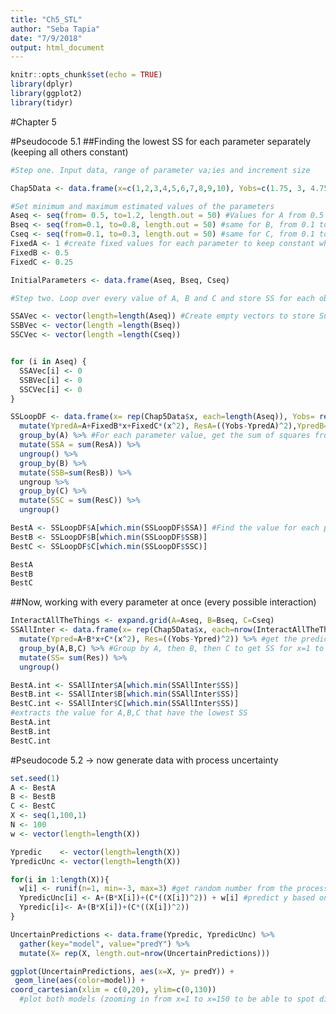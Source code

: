 ```yaml
---
title: "Ch5_STL"
author: "Seba Tapia"
date: "7/9/2018"
output: html_document
---
```


```r
knitr::opts_chunk$set(echo = TRUE)
library(dplyr)
library(ggplot2)
library(tidyr)
```

#Chapter 5

#Pseudocode 5.1
##Finding the lowest SS for each parameter separately (keeping all others constant)
```r

#Step one. Input data, range of parameter va;ies and increment size

Chap5Data <- data.frame(x=c(1,2,3,4,5,6,7,8,9,10), Yobs=c(1.75, 3, 4.75, 7, 9.75, 13, 16.75, 21, 25.75, 31))

#Set minimum and maximum estimated values of the parameters
Aseq <- seq(from= 0.5, to=1.2, length.out = 50) #Values for A from 0.5 to 1.2 by whatever increments that leads to 50 numbers
Bseq <- seq(from=0.1, to=0.8, length.out = 50) #same for B, from 0.1 to 0.8
Cseq <- seq(from=0.1, to=0.3, length.out = 50) #same for C, from 0.1 to 0.3
FixedA <- 1 #create fixed values for each parameter to keep constant while optimizing another
FixedB <- 0.5
FixedC <- 0.25

InitialParameters <- data.frame(Aseq, Bseq, Cseq)

#Step two. Loop over every value of A, B and C and store SS for each observation as 0

SSAVec <- vector(length=length(Aseq)) #Create empty vectors to store Sum of squeares for changing values in each parameter
SSBVec <- vector(length =length(Bseq))
SSCVec <- vector(length =length(Cseq))


for (i in Aseq) {
  SSAVec[i] <- 0
  SSBVec[i] <- 0
  SSCVec[i] <- 0
}

SSLoopDF <- data.frame(x= rep(Chap5Data$x, each=length(Aseq)), Yobs= rep(Chap5Data$Yobs, each=length(Aseq)), A= rep(Aseq, times=length(Chap5Data$x)), B=rep(Bseq, times=length(Chap5Data$x)), C=rep(Cseq, times=length(Chap5Data$x))) %>% #create dataframe where each value for each parameter interacts with every X 
  mutate(YpredA=A+FixedB*x+FixedC*(x^2), ResA=((Yobs-YpredA)^2),YpredB=FixedA+B*x+FixedC*(x^2), ResB=((Yobs-YpredB)^2), YpredC=FixedA+FixedB*x+C*(x^2), ResC= ((Yobs-YpredC)^2)) %>% #create predicted values over one changing parameter while keeping others constant, and calculates the residuals for each observation 
  group_by(A) %>% #For each parameter value, get the sum of squares from x=1  to x=10
  mutate(SSA = sum(ResA)) %>%
  ungroup() %>%
  group_by(B) %>%
  mutate(SSB=sum(ResB)) %>%
  ungroup %>%
  group_by(C) %>% 
  mutate(SSC = sum(ResC)) %>%
  ungroup()

BestA <- SSLoopDF$A[which.min(SSLoopDF$SSA)] #Find the value for each parameter that minimizes SS
BestB <- SSLoopDF$B[which.min(SSLoopDF$SSB)]
BestC <- SSLoopDF$C[which.min(SSLoopDF$SSC)]

BestA
BestB
BestC
```

##Now, working with every parameter at once (every possible interaction)
```r
InteractAllTheThings <- expand.grid(A=Aseq, B=Bseq, C=Cseq)
SSAllInter <- data.frame(x= rep(Chap5Data$x, each=nrow(InteractAllTheThings)), Yobs= rep(Chap5Data$Yobs, each=nrow(InteractAllTheThings)), A=InteractAllTheThings$A, B=InteractAllTheThings$B, C=InteractAllTheThings$C) %>% #create dataframe with every x and observed y crossed with every possible interaction of A*B*C
  mutate(Ypred=A+B*x+C*(x^2), Res=((Yobs-Ypred)^2)) %>% #get the predicted Y
  group_by(A,B,C) %>% #Group by A, then B, then C to get SS for x=1 to x=10 for every possible combination
  mutate(SS= sum(Res)) %>%
  ungroup()

BestA.int <- SSAllInter$A[which.min(SSAllInter$SS)] 
BestB.int <- SSAllInter$B[which.min(SSAllInter$SS)]
BestC.int <- SSAllInter$C[which.min(SSAllInter$SS)]
#extracts the value for A,B,C that have the lowest SS
BestA.int
BestB.int
BestC.int
```

#Pseudocode 5.2 -> now generate data with process uncertainty

```r
set.seed(1)
A <- BestA
B <- BestB
C <- BestC
X <- seq(1,100,1)
N <- 100
w <- vector(length=length(X))

Ypredic    <- vector(length=length(X))
YpredicUnc <- vector(length=length(X))

for(i in 1:length(X)){
  w[i] <- runif(n=1, min=-3, max=3) #get random number from the process uncertainty distribution for each observation (same than doing w <- runif(n=length(X), min=-3, max=3))
  YpredicUnc[i] <- A+(B*X[i])+(C*((X[i])^2)) + w[i] #predict y based on x and process ncertainty
  Ypredic[i]<- A+(B*X[i])+(C*((X[i])^2))
}

UncertainPredictions <- data.frame(Ypredic, YpredicUnc) %>%
  gather(key="model", value="predY") %>%
  mutate(X= rep(X, length.out=nrow(UncertainPredictions)))

ggplot(UncertainPredictions, aes(x=X, y= predY)) +
 geom_line(aes(color=model)) +
coord_cartesian(xlim = c(0,20), ylim=c(0,130))
  #plot both models (zooming in from x=1 to x=150 to be able to spot differences)


```


